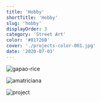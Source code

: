 ```yaml
---
title: 'Hobby'
shortTitle: 'Hobby'
slug: 'hobby'
displayOrder: 3
category: 'Street Art'
color: '#81726B'
cover: './projects-color-001.jpg'
date: '2020-07-03'
---
```


![gapao-rice](./gapao-rice.jpg)

![amatriciana](./amatriciana.jpg)

![project](./projects-color-001.jpg)
